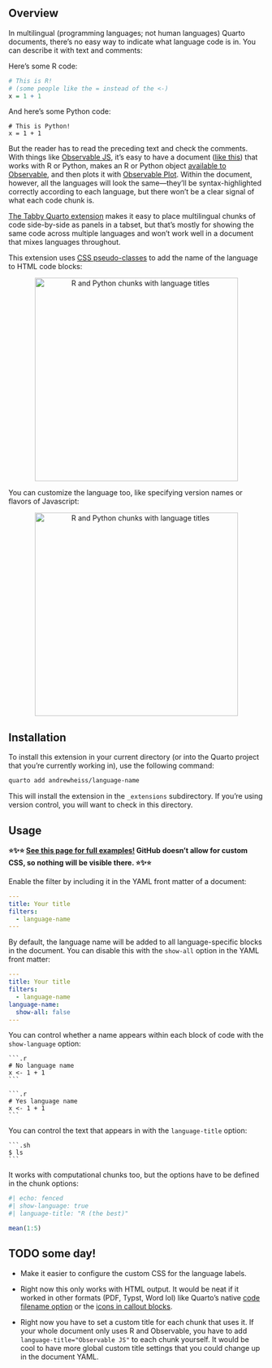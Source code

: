 ## Overview

In multilingual (programming languages; not human languages) Quarto documents, there's no easy way to indicate what language code is in. You can describe it with text and comments:

Here's some R code:

```.r
# This is R!
# (some people like the = instead of the <-)
x = 1 + 1
```

And here's some Python code:

```.python
# This is Python!
x = 1 + 1
```

But the reader has to read the preceding text and check the comments. With things like [Observable JS](https://quarto.org/docs/computations/ojs.html), it's easy to have a document ([like this](https://www.andrewheiss.com/blog/2025/02/10/usaid-ojs-maps/)) that works with R or Python, makes an R or Python object [available to Observable](https://quarto.org/docs/computations/ojs.html#data-sources), and then plots it with [Observable Plot](https://observablehq.com/plot/). Within the document, however, all the languages will look the same—they'll be syntax-highlighted correctly according to each language, but there won't be a clear signal of what each code chunk is.

[The Tabby Quarto extension](https://quarto.thecoatlessprofessor.com/tabby/) makes it easy to place multilingual chunks of code side-by-side as panels in a tabset, but that's mostly for showing the same code across multiple languages and won't work well in a document that mixes languages throughout.

This extension uses [CSS pseudo-classes](https://developer.mozilla.org/en-US/docs/Web/CSS/Pseudo-classes) to add the name of the language to HTML code blocks:

```{=html}
<p align="center">
  <img src="img/chunks-with-language.png" alt="R and Python chunks with language titles" width="400">
</p>
```

You can customize the language too, like specifying version names or flavors of Javascript:

```{=html}
<p align="center">
  <img src="img/chunks-with-custom-language.png" alt="R and Python chunks with language titles" width="400">
</p>
```


## Installation

To install this extension in your current directory (or into the Quarto project that you're currently working in), use the following command:

```sh
quarto add andrewheiss/language-name
```

This will install the extension in the `_extensions` subdirectory. If you’re using version control, you will want to check in this directory.


## Usage

**⭐✨⭐ [See this page for full examples!](https://andrewheiss.github.io/language-name/example.html) GitHub doesn't allow for custom CSS, so nothing will be visible there. ⭐✨⭐**

Enable the filter by including it in the YAML front matter of a document:

```.yaml
---
title: Your title
filters:
  - language-name
---
```

By default, the language name will be added to all language-specific blocks in the document. You can disable this with the `show-all` option in the YAML front matter:

```.yaml
---
title: Your title
filters:
  - language-name
language-name:
  show-all: false
---
```

You can control whether a name appears within each block of code with the `show-language` option:

````.default
```.r
# No language name
x <- 1 + 1
```
````

````.default
```.r
# Yes language name
x <- 1 + 1
```
````

You can control the text that appears in with the `language-title` option:

````.default
```.sh
$ ls
```
````

It works with computational chunks too, but the options have to be defined in the chunk options:

```r
#| echo: fenced
#| show-language: true
#| language-title: "R (the best)"

mean(1:5)
```

## TODO some day!

- Make it easier to configure the custom CSS for the language labels.

- Right now this only works with HTML output. It would be neat if it worked in other formats (PDF, Typst, Word lol) like Quarto's native [code filename option](https://quarto.org/docs/output-formats/html-code.html#code-filename) or the [icons in callout blocks](https://quarto.org/docs/authoring/callouts.html).

- Right now you have to set a custom title for each chunk that uses it. If your whole document only uses R and Observable, you have to add `language-title="Observable JS"` to each chunk yourself. It would be cool to have more global custom title settings that you could change up in the document YAML.
